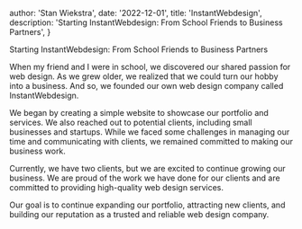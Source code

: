 
  author: 'Stan Wiekstra',
  date: '2022-12-01',
  title: 'InstantWebdesign',
  description: 'Starting InstantWebdesign: From School Friends to Business Partners',
}


Starting InstantWebdesign: From School Friends to Business Partners

When my friend and I were in school, we discovered our shared passion for web design. As we grew older, we realized that we could turn our hobby into a business. And so, we founded our own web design company called InstantWebdesign.

We began by creating a simple website to showcase our portfolio and services. We also reached out to potential clients, including small businesses and startups. While we faced some challenges in managing our time and communicating with clients, we remained committed to making our business work.

Currently, we have two clients, but we are excited to continue growing our business. We are proud of the work we have done for our clients and are committed to providing high-quality web design services.

Our goal is to continue expanding our portfolio, attracting new clients, and building our reputation as a trusted and reliable web design company.